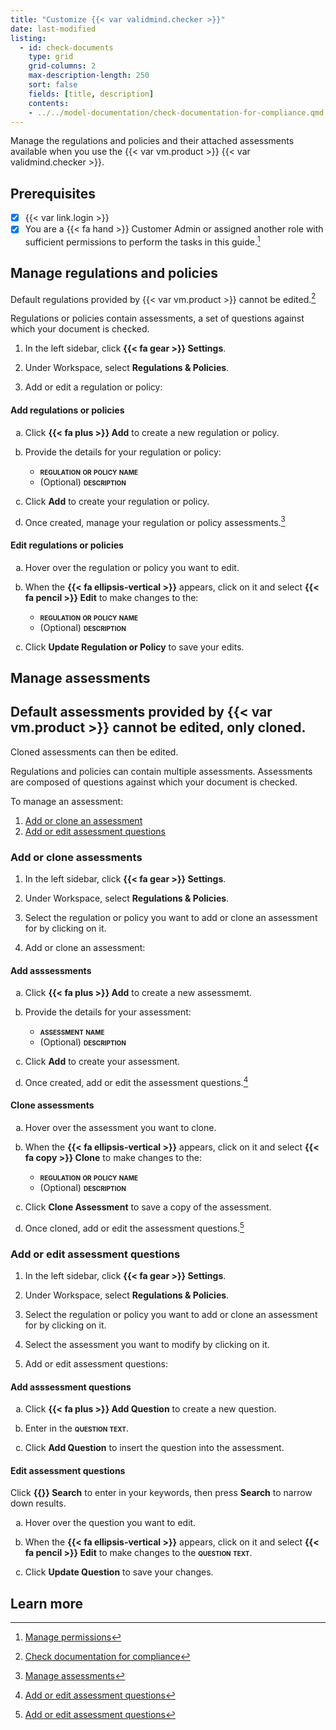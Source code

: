 ```yaml
---
title: "Customize {{< var validmind.checker >}}"
date: last-modified
listing:
  - id: check-documents
    type: grid
    grid-columns: 2
    max-description-length: 250
    sort: false
    fields: [title, description]
    contents:
    - ../../model-documentation/check-documentation-for-compliance.qmd
---
```


Manage the regulations and policies and their attached assessments available when you use the {{< var vm.product >}} {{< var validmind.checker >}}.

::: {.attn}

## Prerequisites

- [x] {{< var link.login >}}
- [x] You are a [{{< fa hand >}} Customer Admin]{.bubble} or assigned another role with sufficient permissions to perform the tasks in this guide.[^1]

:::

## Manage regulations and policies

::: {.callout}
Default regulations provided by {{< var vm.product >}} cannot be edited.[^2]
:::

Regulations or policies contain assessments, a set of questions against which your document is checked.

1. In the left sidebar, click **{{< fa gear >}} Settings**.

2. Under Workspace, select **Regulations & Policies**.

3. Add or edit a regulation or policy:

::: {.panel-tabset}

#### Add regulations or policies

a. Click **{{< fa plus >}} Add** to create a new regulation or policy.

b.  Provide the details for your regulation or policy:

    - **[regulation or policy name]{.smallcaps}**
    - (Optional) **[description]{.smallcaps}**

c. Click **Add** to create your regulation or policy.

d. Once created, manage your regulation or policy assessments.[^3]

#### Edit regulations or policies

a. Hover over the regulation or policy you want to edit.

b. When the **{{< fa ellipsis-vertical >}}** appears, click on it and select **{{< fa pencil >}} Edit** to make changes to the:

    - **[regulation or policy name]{.smallcaps}**
    - (Optional) **[description]{.smallcaps}**

c. Click **Update Regulation or Policy** to save your edits.

:::

## Manage assessments

::: {.callout}
## Default assessments provided by {{< var vm.product >}} cannot be edited, only cloned.

Cloned assessments can then be edited.
:::

Regulations and policies can contain multiple assessments. Assessments are composed of questions against which your document is checked.

To manage an assessment:

1. [Add or clone an assessment](#add-or-clone-assessments)
2. [Add or edit assessment questions](#add-or-edit-assessment-questions)

### Add or clone assessments

1. In the left sidebar, click **{{< fa gear >}} Settings**.

2. Under Workspace, select **Regulations & Policies**.

3. Select the regulation or policy you want to add or clone an assessment for by clicking on it.

4. Add or clone an assessment:

::: {.panel-tabset}

#### Add asssessments

a. Click **{{< fa plus >}} Add** to create a new assessmemt.

b.  Provide the details for your assessment:

    - **[assessment name]{.smallcaps}**
    - (Optional) **[description]{.smallcaps}**

c. Click **Add** to create your assessment.

d. Once created, add or edit the assessment questions.[^4]

#### Clone assessments

a. Hover over the assessment you want to clone.

b. When the **{{< fa ellipsis-vertical >}}** appears, click on it and select **{{< fa copy >}} Clone** to make changes to the:

    - **[regulation or policy name]{.smallcaps}**
    - (Optional) **[description]{.smallcaps}**

c. Click **Clone Assessment** to save a copy of the assessment.

d. Once cloned, add or edit the assessment questions.[^5]

:::

### Add or edit assessment questions

1. In the left sidebar, click **{{< fa gear >}} Settings**.

2. Under Workspace, select **Regulations & Policies**.

3. Select the regulation or policy you want to add or clone an assessment for by clicking on it.

4. Select the assessment you want to modify by clicking on it.

5. Add or edit assessment questions:


::: {.panel-tabset}

#### Add asssessment questions

a. Click **{{< fa plus >}} Add Question** to create a new question.

b. Enter in the **[question text]{.smallcaps}**.

c. Click **Add Question** to insert the question into the assessment.

#### Edit assessment questions

::: {.callout title="How do I locate a specific question?"}
Click **{{<fa magnifying-glass >}} Search** to enter in your keywords, then press **Search** to narrow down results.
:::

a. Hover over the question you want to edit.

b. When the **{{< fa ellipsis-vertical >}}** appears, click on it and select **{{< fa pencil >}} Edit** to make changes to the **[question text]{.smallcaps}**.

c. Click **Update Question** to save your changes.

:::

## Learn more

::: {#check-documents}
:::

<!-- FOOTNOTES -->

[^1]: [Manage permissions](/guide/configuration/manage-permissions.qmd)

[^2]: [Check documentation for compliance](/guide/model-documentation/check-documentation-for-compliance.qmd#what-is-the)

[^3]: [Manage assessments](#manage-assessments)

[^4]: [Add or edit assessment questions](#add-or-edit-assessment-questions)

[^5]: [Add or edit assessment questions](#add-or-edit-assessment-questions)
